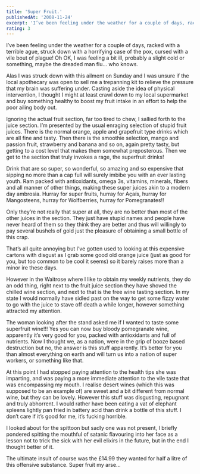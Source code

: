 ```yaml
---
title: 'Super Fruit.'
publishedAt: '2008-11-24'
excerpt: 'I’ve been feeling under the weather for a couple of days, racked with a terrible ague, struck down with a horrifying case of the pox, cursed with a vile bout of plague! Oh OK, I was feeling a bit ill, probably a slight  cold or something, maybe the dreaded man flu… who knows.'
rating: 3
---
```


I’ve been feeling under the weather for a couple of days, racked with a terrible ague, struck down with a horrifying case of the pox, cursed with a vile bout of plague! Oh OK, I was feeling a bit ill, probably a slight  cold or something, maybe the dreaded man flu… who knows.

Alas I was struck down with this ailment on Sunday and I was unsure if the local apothecary was open to sell me a trepanning kit to relieve the pressure that my brain was suffering under. Casting aside the idea of physical intervention, I thought I might at least crawl down to my local supermarket and buy something healthy to boost my fruit intake in an effort to help the poor ailing body out.

Ignoring the actual fruit section, far too tired to chew, I sallied forth to the juice section. I’m presented by the usual enraging selection of stupid fruit juices. There is the normal orange, apple and grapefruit type drinks which are all fine and tasty. Then there is the smoothie selection, mango and passion fruit, strawberry and banana and so on, again pretty tasty, but getting to a cost level that makes them somewhat preposterous. Then we get to the section that truly invokes a rage, the superfruit drinks!

Drink that are so super, so wonderful, so amazing and so expensive that sipping no more than a cap full will surely imbibe you with an ever lasting youth. Ram packed with antioxidants, omega 3s, vitamins, minerals, fibers and all manner of other things, making these super juices akin to a modern day ambrosia. Hurray for super fruits, hurray for Açaís, hurray for Mangosteens, hurray for Wolfberries, hurray for Pomegranates!!

Only they’re not really that super at all, they are no better than most of the other juices in the section. They just have stupid names and people have never heard of them so they think they are better and thus will willingly to pay several bushels of gold just the pleasure of obtaining a small bottle of this crap.

That’s all quite annoying but I’ve gotten used to looking at this expensive cartons with disgust as I grab some good old orange juice (just as good for you, but too common to be cool it seems) so it barely raises more than a minor ire these days.

However in the Waitrose where I like to obtain my weekly nutrients, they do an odd thing, right next to the fruit juice section they have shoved the chilled wine section, and next to that is the free wine tasting section. In my state I would normally have sidled past on the way to get some fizzy water to go with the juice to stave off death a while longer, however something attracted my attention.

The woman looking after the stand asked me if I wanted to taste some superfruit wine!!! Yes you can now buy bloody pomegranate wine, apparently it’s very good for you, packed with antioxidants and full of nutrients. Now I thought we, as a nation, were in the grip of booze based destruction but no, the answer is this stuff apparently. It’s better for you than almost everything on earth and will turn us into a nation of super workers, or something like that.

At this point I had stopped paying attention to the health tips she was imparting, and was paying a more immediate attention to the vile taste that was encompassing my mouth. I realise desert wines (which this was supposed to be an example of) are sweet and a bit different from normal wine, but they can be lovely. However this stuff was disgusting, repugnant and truly abhorrent. I would rather have been eating a vat of elephant spleens lightly pan fried in battery acid than drink a bottle of this stuff. I don’t care if it’s good for me, it’s fucking horrible.

I looked about for the spittoon but sadly one was not present, I briefly pondered spitting the mouthful of satanic flavouring into her face as a lesson not to trick the sick with her evil elixirs in the future, but in the end I thought better of it.

The ultimate insult of course was the £14.99 they wanted for half a litre of this offensive substance. Super fruit my arse…
